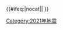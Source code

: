 <!--  -->{{歷年地震
 |name= 2021年地震
 |year = 2021
 |col1 =
* {{0}}1月15日：[[2021年苏拉威西岛地震|印尼苏拉威西岛]]（M6.2）'''†'''
* {{0}}2月13日：[[2021年福岛地震|日本福岛]]（M7.3）
* {{0}}<!--UTC-->3月{{0}}4日：[[2021年克馬得群島地震|紐西蘭克馬得群島]]（M8.1'''*'''）
* {{0}}3月20日：[[2021年宫城地震|日本宫城]]（M6.9）
* {{0}}4月10日：[[2021年東爪哇地震|印尼東爪哇]]（M6.0）
* {{0}}4月18日：[[2021年花蓮地震|台灣花蓮]]（M6.2）
* {{0}}4月28日：[[2021年印度地震|印度索尼特布尔县]]（M6.4）
 |col2 =
* {{0}}5月21日：[[2021年漾濞地震|云南大理漾濞]]（M6.4）
* {{0}}5月22日：[[2021年玛多地震|青海果洛玛多]]（M7.4）
* {{0}}7月29日：[[2021年阿拉斯加地震|美国阿拉斯加]]（M8.2）
* {{0}}8月13日：[[2021年南三明治群島|南大西洋]]（M8.1'''*'''）
* {{0}}8月14日：[[2021年海地地震|海地南部]]（M7.2）'''† ‡'''
* {{0}}9月{{0}}7日：[[2021年格雷罗地震|墨西哥格雷罗]]（M7.0）
* {{0}}9月16日：[[2021年泸县地震|四川泸州泸县]]（M6.0）
 |col3 =
* {{0}}9月22日：[[2021年維多利亞州地震|澳洲維多利亞州]]（M5.9）
* 10月{{0}}7日：[[2021年俾路支斯坦地震|巴基斯坦俾路支斯坦]]（M5.9）
* 10月{{0}}7日：[[2021年千叶地震|日本千叶]]（M6.1）
* 10月16日：[[2021年巴厘岛地震|印尼巴厘岛]]（M5.1）
* 11月14日：[[2021年阿巴斯港地震|伊朗阿巴斯港]]（M6.0、M6.3）
* 11月29日：[[2021年秘鲁地震|秘鲁亚马孙]]（M7.5）
}}<includeonly>{{#ifeq:{{{1}}}|nocat||
[[Category:2021年地震]]}}</includeonly><noinclude>{{Documentation}}</noinclude>